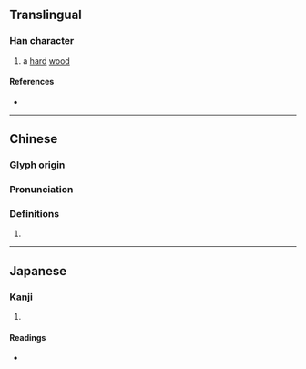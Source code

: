 {{character info}}
==Translingual==

===Han character===
{{Han char|rn=75|rad=木|as=11|sn=15|four=47962|canj=DSMA|ids=⿰木習}}

# a [[hard]] [[wood]]

====References====
* {{Han ref|kx=0546.260|dkj=15354|dj=0934.240|hdz=21285.110|uh=69E2|ud=27106|bh=E5D5|bd=58837}}

----

==Chinese==
{{zh-forms}}

===Glyph origin===
{{Han etym}}

===Pronunciation===
{{zh-pron
|m=xí
|c=zaap6
|mc=y
|oc=y
|ma=
|cat=n
}}

===Definitions===
{{zh-hanzi}}

# {{rfdef|zh}}

----

==Japanese==

===Kanji===
{{ja-kanji|grade=|rs=木11}}

# {{rfdef|ja|sort=木11}}

====Readings====
* {{ja-readings|on=[[しゅう]] (shū), [[じゅう]] (jū), [[ちょう]] (chō), [[じょう]] (jō)|kun=[[くさび]] (kusabi)}}
